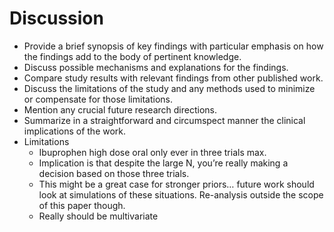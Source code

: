 # Discussion  
- Provide a brief synopsis of key findings with particular emphasis on how the findings add to the body of pertinent knowledge.  
- Discuss possible mechanisms and explanations for the findings.  
- Compare study results with relevant findings from other published work.  
- Discuss the limitations of the study and any methods used to minimize or compensate for those limitations.  
- Mention any crucial future research directions.  
- Summarize in a straightforward and circumspect manner the clinical implications of the work.  
- Limitations  
    - Ibuprophen high dose oral only ever in three trials max.  
    - Implication is that despite the large N, you're really making a decision based on those three trials.  
    - This might be a great case for stronger priors... future work should look at simulations of these situations. Re-analysis outside the scope of this paper though.
    - Really should be multivariate